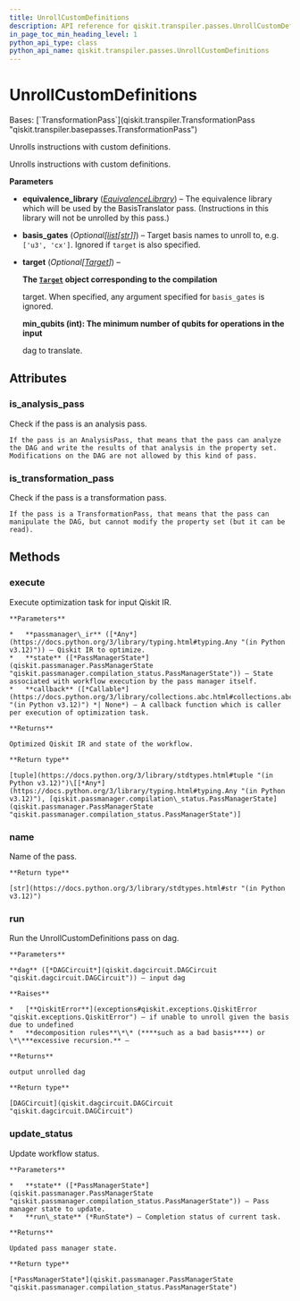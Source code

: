 ```yaml
---
title: UnrollCustomDefinitions
description: API reference for qiskit.transpiler.passes.UnrollCustomDefinitions
in_page_toc_min_heading_level: 1
python_api_type: class
python_api_name: qiskit.transpiler.passes.UnrollCustomDefinitions
---
```


# UnrollCustomDefinitions

<Class id="qiskit.transpiler.passes.UnrollCustomDefinitions" github="https://github.com/Qiskit/qiskit/tree/stable/1.0/qiskit/transpiler/passes/basis/unroll_custom_definitions.py#L22-L107" signature="qiskit.transpiler.passes.UnrollCustomDefinitions(*args, **kwargs)">
  Bases: [`TransformationPass`](qiskit.transpiler.TransformationPass "qiskit.transpiler.basepasses.TransformationPass")

  Unrolls instructions with custom definitions.

  Unrolls instructions with custom definitions.

  **Parameters**

  *   **equivalence\_library** ([*EquivalenceLibrary*](qiskit.circuit.EquivalenceLibrary "qiskit.circuit.EquivalenceLibrary")) – The equivalence library which will be used by the BasisTranslator pass. (Instructions in this library will not be unrolled by this pass.)

  *   **basis\_gates** (*Optional\[*[*list*](https://docs.python.org/3/library/stdtypes.html#list "(in Python v3.12)")*\[*[*str*](https://docs.python.org/3/library/stdtypes.html#str "(in Python v3.12)")*]]*) – Target basis names to unroll to, e.g. `['u3', 'cx']`. Ignored if `target` is also specified.

  *   **target** (*Optional\[*[*Target*](qiskit.transpiler.Target "qiskit.transpiler.Target")*]*) –

      **The [`Target`](qiskit.transpiler.Target "qiskit.transpiler.Target") object corresponding to the compilation**

      target. When specified, any argument specified for `basis_gates` is ignored.

      **min\_qubits (int): The minimum number of qubits for operations in the input**

      dag to translate.

  ## Attributes

  ### is\_analysis\_pass

  <Attribute id="qiskit.transpiler.passes.UnrollCustomDefinitions.is_analysis_pass" name="is_analysis_pass">
    Check if the pass is an analysis pass.

    If the pass is an AnalysisPass, that means that the pass can analyze the DAG and write the results of that analysis in the property set. Modifications on the DAG are not allowed by this kind of pass.
  </Attribute>

  ### is\_transformation\_pass

  <Attribute id="qiskit.transpiler.passes.UnrollCustomDefinitions.is_transformation_pass" name="is_transformation_pass">
    Check if the pass is a transformation pass.

    If the pass is a TransformationPass, that means that the pass can manipulate the DAG, but cannot modify the property set (but it can be read).
  </Attribute>

  ## Methods

  ### execute

  <Function id="qiskit.transpiler.passes.UnrollCustomDefinitions.execute" name="execute" github="https://github.com/Qiskit/qiskit/tree/stable/1.0/qiskit/transpiler/basepasses.py#L189-L211" signature="execute(passmanager_ir, state, callback=None)">
    Execute optimization task for input Qiskit IR.

    **Parameters**

    *   **passmanager\_ir** ([*Any*](https://docs.python.org/3/library/typing.html#typing.Any "(in Python v3.12)")) – Qiskit IR to optimize.
    *   **state** ([*PassManagerState*](qiskit.passmanager.PassManagerState "qiskit.passmanager.compilation_status.PassManagerState")) – State associated with workflow execution by the pass manager itself.
    *   **callback** ([*Callable*](https://docs.python.org/3/library/collections.abc.html#collections.abc.Callable "(in Python v3.12)") *| None*) – A callback function which is caller per execution of optimization task.

    **Returns**

    Optimized Qiskit IR and state of the workflow.

    **Return type**

    [tuple](https://docs.python.org/3/library/stdtypes.html#tuple "(in Python v3.12)")\[[*Any*](https://docs.python.org/3/library/typing.html#typing.Any "(in Python v3.12)"), [qiskit.passmanager.compilation\_status.PassManagerState](qiskit.passmanager.PassManagerState "qiskit.passmanager.compilation_status.PassManagerState")]
  </Function>

  ### name

  <Function id="qiskit.transpiler.passes.UnrollCustomDefinitions.name" name="name" github="https://github.com/Qiskit/qiskit/tree/stable/1.0/qiskit/passmanager/base_tasks.py#L68-L70" signature="name()">
    Name of the pass.

    **Return type**

    [str](https://docs.python.org/3/library/stdtypes.html#str "(in Python v3.12)")
  </Function>

  ### run

  <Function id="qiskit.transpiler.passes.UnrollCustomDefinitions.run" name="run" github="https://github.com/Qiskit/qiskit/tree/stable/1.0/qiskit/transpiler/passes/basis/unroll_custom_definitions.py#L46-L107" signature="run(dag)">
    Run the UnrollCustomDefinitions pass on dag.

    **Parameters**

    **dag** ([*DAGCircuit*](qiskit.dagcircuit.DAGCircuit "qiskit.dagcircuit.DAGCircuit")) – input dag

    **Raises**

    *   [**QiskitError**](exceptions#qiskit.exceptions.QiskitError "qiskit.exceptions.QiskitError") – if unable to unroll given the basis due to undefined
    *   **decomposition rules**\*\* (****such as a bad basis****) or \*\***excessive recursion.** –

    **Returns**

    output unrolled dag

    **Return type**

    [DAGCircuit](qiskit.dagcircuit.DAGCircuit "qiskit.dagcircuit.DAGCircuit")
  </Function>

  ### update\_status

  <Function id="qiskit.transpiler.passes.UnrollCustomDefinitions.update_status" name="update_status" github="https://github.com/Qiskit/qiskit/tree/stable/1.0/qiskit/transpiler/basepasses.py#L213-L221" signature="update_status(state, run_state)">
    Update workflow status.

    **Parameters**

    *   **state** ([*PassManagerState*](qiskit.passmanager.PassManagerState "qiskit.passmanager.compilation_status.PassManagerState")) – Pass manager state to update.
    *   **run\_state** (*RunState*) – Completion status of current task.

    **Returns**

    Updated pass manager state.

    **Return type**

    [*PassManagerState*](qiskit.passmanager.PassManagerState "qiskit.passmanager.compilation_status.PassManagerState")
  </Function>
</Class>

